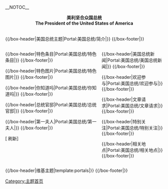 <!-- 這個主題使用這個語法建立： subst:box portal skeleton| topic=美国总统|  -->
__NOTOC__
<div align="center">
{{browsebar}}
</div>

<div style="margin: 0; text-align: center;">
<p style="margin: 0 0 0 3%; font-size: 200%; line-height: 1.5;color: #545DB0;">
'''美利坚合众国总统<br>The President of the United States of America'''</br>
</p>
</div>
<br>

{{/box-header|美国总统主题|Portal:美国总统/简介|}}
{{Portal:美国总统/简介}}
{{/box-footer|}}
</div>
<div style="float:left; width:60%;"> <!-- This width add to the the margin below to equal 100%-->

{{/box-header|特色条目|Portal:美国总统/特色条目|}}
{{Portal:美国总统/特色条目}}
{{/box-footer|}}

{{/box-header|特色图片|Portal:美国总统/特色图片|}}
{{Portal:美国总统/特色图片}}
{{/box-footer|}}

{{/box-header|你知道吗|Portal:美国总统/你知道吗|}}
{{Portal:美国总统/你知道吗}}
{{/box-footer|}}

{{/box-header|总统官邸|Portal:美国总统/总统官邸|}}
{{Portal:美国总统/总统官邸}}
{{/box-footer|}}

{{/box-header|第一夫人|Portal:美国总统/第一夫人|}}
{{Portal:美国总统/第一夫人}}
{{/box-footer|}}

[{{fullurl:Portal:美国总统|action=purge}} 刷新]

</div>

<div style="float:right; width:39%"> <!-- This margin should be right of the above -->

{{/box-header|美国总统新闻|Portal:美国总统/美国总统新闻|}}
{{Portal:美国总统/美国总统新闻}}
{{/box-footer|}}

{{/box-header|欢迎参与|Portal:美国总统/欢迎参与|}}
{{Portal:美国总统/欢迎参与}}
{{/box-footer|}}

{{/box-header|文章请求|Portal:美国总统/文章请求|}}
{{Portal:美国总统/文章请求}}
{{/box-footer|}}

{{/box-header|特别关注|Portal:美国总统/特别关注|}}
{{Portal:美国总统/特别关注}}
{{/box-footer|}}

{{/box-header|相关地点|Portal:美国总统/相关地点|}}
{{Portal:美国总统/相关地点}}
{{/box-footer|}}

</div>

<div style="float:right; width:100%">
{{/box-header|维基主题|template:portals|}}
{{portals}}
{{/box-footer|}}
{{reflist}}
[[Category:主题首页|Category:主题首页]]